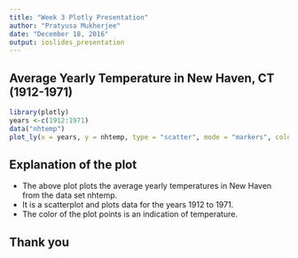 ```yaml
---
title: "Week 3 Plotly Presentation"
author: "Pratyusa Mukherjee"
date: "December 18, 2016"
output: ioslides_presentation
---
```

## Average Yearly Temperature in New Haven, CT (1912-1971)

```r
library(plotly)
years <-c(1912:1971)
data("nhtemp")
plot_ly(x = years, y = nhtemp, type = "scatter", mode = "markers", color = nhtemp)
```

## Explanation of the plot

- The above plot plots the average yearly temperatures in New Haven from the data set nhtemp.
- It is a scatterplot and plots data for the years 1912 to 1971.
- The color of the plot points is an indication of temperature.

## Thank you
